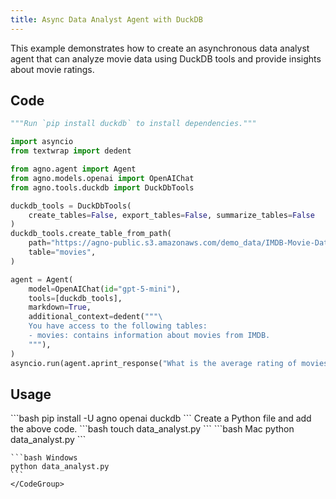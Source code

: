 ```yaml
---
title: Async Data Analyst Agent with DuckDB
---
```


This example demonstrates how to create an asynchronous data analyst agent that can analyze movie data using DuckDB tools and provide insights about movie ratings.

## Code

```python cookbook/agents/async/data_analyst.py
"""Run `pip install duckdb` to install dependencies."""

import asyncio
from textwrap import dedent

from agno.agent import Agent
from agno.models.openai import OpenAIChat
from agno.tools.duckdb import DuckDbTools

duckdb_tools = DuckDbTools(
    create_tables=False, export_tables=False, summarize_tables=False
)
duckdb_tools.create_table_from_path(
    path="https://agno-public.s3.amazonaws.com/demo_data/IMDB-Movie-Data.csv",
    table="movies",
)

agent = Agent(
    model=OpenAIChat(id="gpt-5-mini"),
    tools=[duckdb_tools],
    markdown=True,
    additional_context=dedent("""\
    You have access to the following tables:
    - movies: contains information about movies from IMDB.
    """),
)
asyncio.run(agent.aprint_response("What is the average rating of movies?"))
```

## Usage

<Steps>
  <Snippet file="create-venv-step.mdx" />

  <Step title="Install libraries">
    ```bash
    pip install -U agno openai duckdb
    ```
  </Step>

  <Snippet file="export-openai-api.mdx" />

  <Step title="Create a Python file">
    Create a Python file and add the above code.
    ```bash
    touch data_analyst.py
    ```
  </Step>

  <Step title="Run Agent">
    <CodeGroup>
    ```bash Mac
    python data_analyst.py
    ```
    
    ```bash Windows
    python data_analyst.py
    ```
    </CodeGroup>
  </Step>

  <Snippet file="find-all-cookbooks.mdx" />
</Steps>